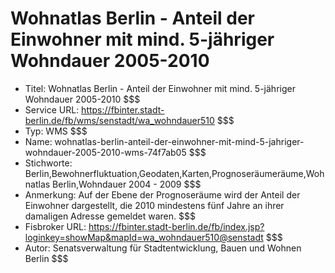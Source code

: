 # Wohnatlas Berlin - Anteil der Einwohner mit mind. 5-jähriger Wohndauer 2005-2010
- Titel: Wohnatlas Berlin - Anteil der Einwohner mit mind. 5-jähriger Wohndauer 2005-2010 $$$
- Service URL: https://fbinter.stadt-berlin.de/fb/wms/senstadt/wa_wohndauer510 $$$
- Typ: WMS $$$
- Name: wohnatlas-berlin-anteil-der-einwohner-mit-mind-5-jahriger-wohndauer-2005-2010-wms-74f7ab05 $$$
- Stichworte: Berlin,Bewohnerfluktuation,Geodaten,Karten,Prognoseräumeräume,Wohnatlas Berlin,Wohndauer 2004 - 2009 $$$
- Anmerkung: Auf der Ebene der Prognoseräume wird der Anteil der Einwohner dargestellt, die 2010 mindestens fünf Jahre an ihrer damaligen Adresse gemeldet waren. $$$
- Fisbroker URL: https://fbinter.stadt-berlin.de/fb/index.jsp?loginkey=showMap&mapId=wa_wohndauer510@senstadt $$$
- Autor: Senatsverwaltung für Stadtentwicklung, Bauen und Wohnen Berlin $$$
